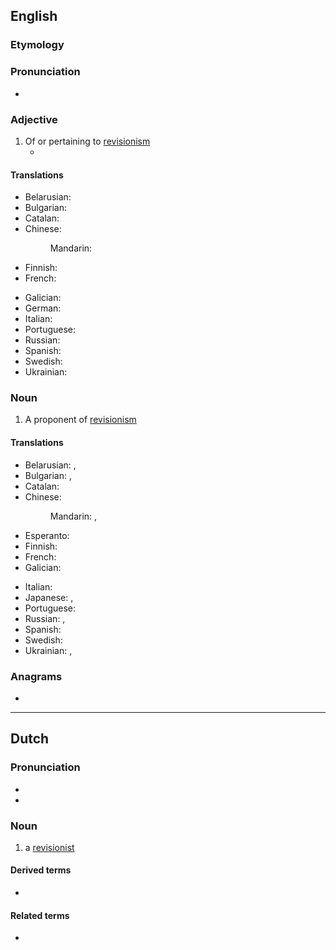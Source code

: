 ==English==

===Etymology===
{{suffix|en|revision|ist}}

===Pronunciation===
* {{IPA|en|/ɹɪˈvɪʒənɪst/}}

===Adjective===
{{en-adj}}

# Of or pertaining to [[revisionism]]
#* {{quote-journal|en|author=Oliver Brown|title=Oscar Pistorius jailed for five years – sport afforded no protection against his tragic fallibilities: Bladerunner's punishment for killing Reeva Steenkamp is but a frippery when set against the burden that her bereft parents, June and Barry, must carry &#91;print version: No room for sentimentality in this tragedy, 13 September 2014, p.&nbsp;S22&#93;|url=http://www.telegraph.co.uk/news/worldnews/oscar-pistorius/11089621/Oscar-Pistorius-jailed-for-five-years-sport-afforded-no-protection-against-his-tragic-fallibilities.html|work={{w|The Daily Telegraph}} (Sport)|date=21 October 2014|passage=[I]n the 575 days since [[w:Oscar Pistorius|[Oscar] Pistorius]] shot dead his girlfriend {{w|Reeva Steenkamp}}, there has been an unseemly scramble to construct '''revisionist''' histories, to identify evidence beneath that placid exterior of a pugnacious, hair-trigger personality.}}

====Translations====
{{trans-top|of or pertaining to revisionism}}
* Belarusian: {{t|be|рэвізіяні́сцкі}}
* Bulgarian: {{t|bg|ревизионисти́чен}}
* Catalan: {{t|ca|revisionista}}
* Chinese:
*: Mandarin: {{t-needed|cmn}}
* Finnish: {{t+|fi|revisionistinen}}
* French: {{t+|fr|révisionniste|m|f}}
{{trans-mid}}
* Galician: {{t|gl|revisionista}}
* German: {{t|de|revisionistisch}}
* Italian: {{t+|it|revisionista}}
* Portuguese: {{t|pt|revisionista}}
* Russian: {{t+|ru|ревизиони́стский}}
* Spanish: {{t|es|revisionista}}
* Swedish: {{t+|sv|revisionistisk}}
* Ukrainian: {{t|uk|ревізіоні́стський}}
{{trans-bottom}}

===Noun===
{{en-noun}}

# A proponent of [[revisionism]]

====Translations====
{{trans-top|proponent of revisionism}}
* Belarusian: {{t|be|рэвізіяні́ст|m}}, {{t|be|рэвізіяні́стка|f}}
* Bulgarian: {{t|bg|ревизиони́ст|m}}, {{t|bg|ревизиони́стка|f}}
* Catalan: {{t|ca|revisionista|m|f}}
* Chinese:
*: Mandarin: {{t+|cmn|修正主義者}}, {{t+|cmn|修正主义者|tr=xiūzhèngzhǔyìzhě}}
* Esperanto: {{t-needed|eo}}
* Finnish: {{t+|fi|revisionisti}}
* French: {{t+|fr|révisionniste|m|f}}
* Galician: {{t|gl|revisionista|m|f}}
{{trans-mid}}
* Italian: {{t+|it|revisionista}}
* Japanese: {{t|ja|歴史修正主義者|tr=れきししゅうせいしゅぎしゃ, rekishi shūseishugisha}}, {{t|ja|リビジョニスト|tr=ribijonisuto}}
* Portuguese: {{t|pt|revisionista|m|f}}
* Russian: {{t+|ru|ревизиони́ст|m}}, {{t+|ru|ревизиони́стка|f}}
* Spanish: {{t|es|revisionista|m|f}}
* Swedish: {{t+|sv|revisionist}}
* Ukrainian: {{t|uk|ревізіоні́ст|m}}, {{t|uk|ревізіоні́стка|f}}
{{trans-bottom}}

===Anagrams===
* {{anagrams|en|a=eiiinorsstv|versionitis}}

----

==Dutch==

===Pronunciation===
* {{audio|nl|Nl-revisionist.ogg|Audio}}
* {{rhymes|nl|ɪst}}

===Noun===
{{nl-noun|m|g2=f|-en|revisionistje}}

# a [[#English|revisionist]]

====Derived terms====
* {{l|nl|revisionistisch}}

====Related terms====
* {{l|nl|revisionisme}}